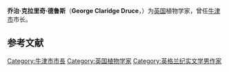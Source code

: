 '''乔治·克拉里奇·德鲁斯'''（'''George Claridge Druce'''，{{bd|1850年|5月23日|1932年|2月29日}}）为[[英国|英国]]植物学家，曾任[[牛津市|牛津市]]市长。

{{botanist|Druce|乔治·克拉里奇·德鲁斯}}

== 参考文献 ==
{{reflist}}

{{Authority control}}
{{植物学家小作品}}

{{DEFAULTSORT:Druce, George Claridge}}
[[Category:牛津市市長|Category:牛津市市長]]
[[Category:英国植物学家|Category:英国植物学家]]
[[Category:英格兰纪实文学男作家|Category:英格兰纪实文学男作家]]